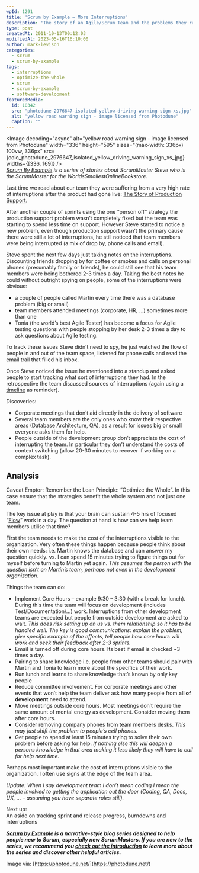 ```yaml
---
wpId: 1291
title: 'Scrum by Example – More Interruptions'
description: 'The story of an Agile/Scrum Team and the problems they run into. In this episode the ScrumMaster spots the number of interruptions from outside the team...'
type: post
createdAt: 2011-10-13T00:12:03
modifiedAt: 2023-05-16T16:10:00
author: mark-levison
categories:
  - scrum
  - scrum-by-example
tags:
  - interruptions
  - optimize-the-whole
  - scrum
  - scrum-by-example
  - software-development
featuredMedia:
  id: 10342
  src: "photodune-2976647-isolated-yellow-driving-warning-sign-xs.jpg"
  alt: "yellow road warning sign - image licensed from Photodune"
  caption: ""
---
```





<Image decoding="async" alt="yellow road warning sign - image licensed from Photodune" width="336" height="595" sizes="(max-width: 336px) 100vw, 336px" src={colo_photodune_2976647_isolated_yellow_driving_warning_sign_xs_jpg} widths={[336, 169]} />  
_[Scrum By Example](/blog/scrum-by-example.html) is a series of stories about ScrumMaster Steve who is the ScrumMaster for the WorldsSmallestOnlineBookstore._

Last time we read about our team they were suffering from a very high rate of interruptions after the product had gone live: [The Story of Production Support](/blog/scrum-production-support.html).

After another couple of sprints using the one “person off” strategy the production support problem wasn’t completely fixed but the team was starting to spend less time on support. However Steve started to notice a new problem, even though production support wasn’t the primary cause there were still a lot of interruptions, he still noticed that team members were being interrupted (a mix of drop by, phone calls and email).

Steve spent the next few days just taking notes on the interruptions. Discounting friends dropping by for coffee or smokes and calls on personal phones (presumably family or friends), he could still see that his team members were being bothered 2-3 times a day. Taking the best notes he could without outright spying on people, some of the interruptions were obvious:

*   a couple of people called Martin every time there was a database problem (big or small)
*   team members attended meetings (corporate, HR, …) sometimes more than one
*   Tonia (the world’s best Agile Tester) has become a focus for Agile testing questions with people stopping by her desk 2-3 times a day to ask questions about Agile testing.

To track these issues Steve didn’t need to spy, he just watched the flow of people in and out of the team space, listened for phone calls and read the email trail that filled his inbox.

Once Steve noticed the issue he mentioned into a standup and asked people to start tracking what sort of interruptions they had. In the retrospective the team discussed sources of interruptions (again using a [timeline](https://www.energizedwork.com/weblog/2006/10/timeline-retrospective) as reminder).

Discoveries:

*   Corporate meetings that don’t aid directly in the delivery of software
*   Several team members are the only ones who know their respective areas (Database Architecture, QA), as a result for issues big or small everyone asks them for help.
*   People outside of the development group don’t appreciate the cost of interrupting the team. In particular they don’t understand the costs of context switching (allow 20-30 minutes to recover if working on a complex task).

## Analysis

Caveat Emptor: Remember the Lean Principle: “Optimize the Whole”. In this case ensure that the strategies benefit the whole system and not just one team.

The key issue at play is that your brain can sustain 4-5 hrs of focused “[Flow](https://en.wikipedia.org/wiki/Flow_\(psychology\))” work in a day. The question at hand is how can we help team members utilise that time?

First the team needs to make the cost of the interruptions visible to the organization. Very often these things happen because people think about their own needs: i.e. Martin knows the database and can answer my question quickly. vs. I can spend 15 minutes trying to figure things out for myself before turning to Martin yet again. _This assumes the person with the question isn’t on Martin’s team, perhaps not even in the development organization._

Things the team can do:

*   Implement Core Hours – example 9:30 – 3:30 (with a break for lunch). During this time the team will focus on development (includes Test/Documentation/…) work. Interruptions from other development teams are expected but people from outside development are asked to wait. _This does risk setting up an us vs. them relationship so it has to be handled well. The key is good communications: explain the problem, give specific example of the effects, tell people how core hours will work and seek their feedback after 2-3 sprints._
*   Email is turned off during core hours. Its best if email is checked ~3 times a day.
*   Pairing to share knowledge i.e. people from other teams should pair with Martin and Tonia to learn more about the specifics of their work.
*   Run lunch and learns to share knowledge that’s known by only key people
*   Reduce committee involvement. For corporate meetings and other events that won’t help the team deliver ask how many people from **all of development** need to attend.
*   Move meetings outside core hours. Most meetings don’t require the same amount of mental energy as development. Consider moving them after core hours.
*   Consider removing company phones from team members desks. _This may just shift the problem to people’s cell phones._
*   Get people to spend at least 15 minutes trying to solve their own problem before asking for help. _If nothing else this will deepen a persons knowledge in that area making it less likely they will have to call for help next time._

Perhaps most important make the cost of interruptions visible to the organization. I often use signs at the edge of the team area.

_Update: When I say development team I don’t mean coding I mean the people involved to getting the application out the door (Coding, QA, Docs, UX, … – assuming you have separate roles still)._

Next up:  
An aside on tracking sprint and release progress, burndowns and interruptions

_**[Scrum by Example](/blog/category/scrum-by-example) is a narrative-style blog series designed to help people new to Scrum, especially new ScrumMasters. If you are new to the series, we recommend you [check out the introduction](/blog/scrum-by-example.html) to learn more about the series and discover other helpful articles.**_

Image via: [https://photodune.net/](https://photodune.net/)